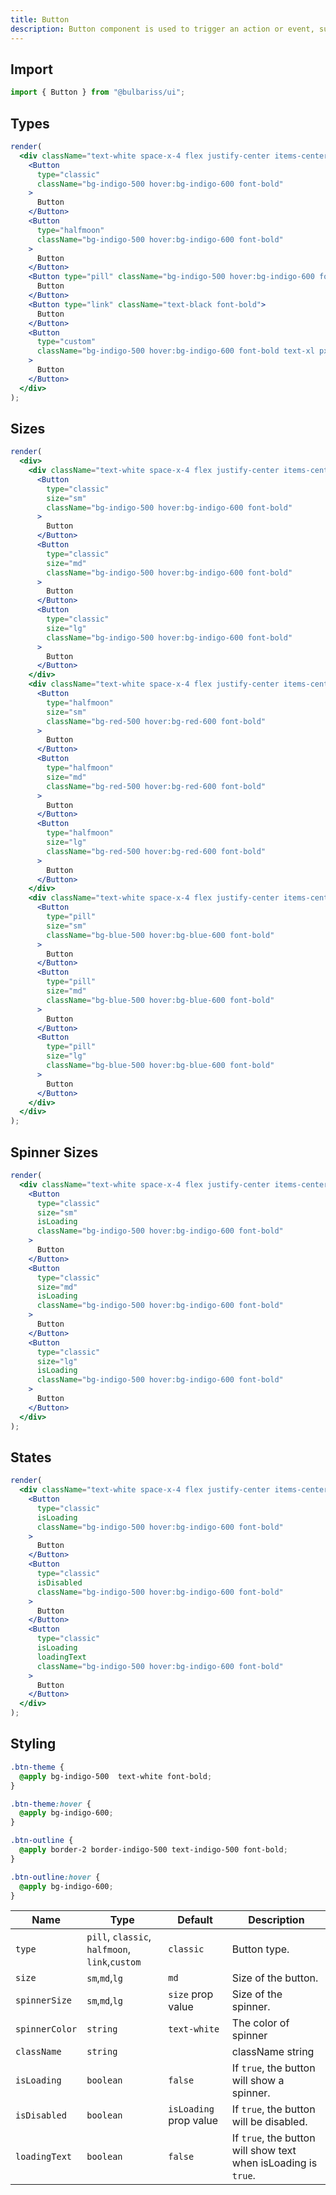 ```yaml
---
title: Button
description: Button component is used to trigger an action or event, such as submitting a form, opening a Dialog, canceling an action, or performing a delete operation.
---
```


## Import

```js lineNumbers=true
import { Button } from "@bulbariss/ui";
```

## Types

```jsx lineNumbers=true live=true
render(
  <div className="text-white space-x-4 flex justify-center items-center">
    <Button
      type="classic"
      className="bg-indigo-500 hover:bg-indigo-600 font-bold"
    >
      Button
    </Button>
    <Button
      type="halfmoon"
      className="bg-indigo-500 hover:bg-indigo-600 font-bold"
    >
      Button
    </Button>
    <Button type="pill" className="bg-indigo-500 hover:bg-indigo-600 font-bold">
      Button
    </Button>
    <Button type="link" className="text-black font-bold">
      Button
    </Button>
    <Button
      type="custom"
      className="bg-indigo-500 hover:bg-indigo-600 font-bold text-xl px-6 py-4 rounded-lg"
    >
      Button
    </Button>
  </div>
);
```

## Sizes

```jsx lineNumbers=true live=true
render(
  <div>
    <div className="text-white space-x-4 flex justify-center items-center pb-4">
      <Button
        type="classic"
        size="sm"
        className="bg-indigo-500 hover:bg-indigo-600 font-bold"
      >
        Button
      </Button>
      <Button
        type="classic"
        size="md"
        className="bg-indigo-500 hover:bg-indigo-600 font-bold"
      >
        Button
      </Button>
      <Button
        type="classic"
        size="lg"
        className="bg-indigo-500 hover:bg-indigo-600 font-bold"
      >
        Button
      </Button>
    </div>
    <div className="text-white space-x-4 flex justify-center items-center pb-4">
      <Button
        type="halfmoon"
        size="sm"
        className="bg-red-500 hover:bg-red-600 font-bold"
      >
        Button
      </Button>
      <Button
        type="halfmoon"
        size="md"
        className="bg-red-500 hover:bg-red-600 font-bold"
      >
        Button
      </Button>
      <Button
        type="halfmoon"
        size="lg"
        className="bg-red-500 hover:bg-red-600 font-bold"
      >
        Button
      </Button>
    </div>
    <div className="text-white space-x-4 flex justify-center items-center pb-4">
      <Button
        type="pill"
        size="sm"
        className="bg-blue-500 hover:bg-blue-600 font-bold"
      >
        Button
      </Button>
      <Button
        type="pill"
        size="md"
        className="bg-blue-500 hover:bg-blue-600 font-bold"
      >
        Button
      </Button>
      <Button
        type="pill"
        size="lg"
        className="bg-blue-500 hover:bg-blue-600 font-bold"
      >
        Button
      </Button>
    </div>
  </div>
);
```

## Spinner Sizes

```jsx lineNumbers=true live=true
render(
  <div className="text-white space-x-4 flex justify-center items-center">
    <Button
      type="classic"
      size="sm"
      isLoading
      className="bg-indigo-500 hover:bg-indigo-600 font-bold"
    >
      Button
    </Button>
    <Button
      type="classic"
      size="md"
      isLoading
      className="bg-indigo-500 hover:bg-indigo-600 font-bold"
    >
      Button
    </Button>
    <Button
      type="classic"
      size="lg"
      isLoading
      className="bg-indigo-500 hover:bg-indigo-600 font-bold"
    >
      Button
    </Button>
  </div>
);
```

## States

```jsx lineNumbers=true live=true
render(
  <div className="text-white space-x-4 flex justify-center items-center">
    <Button
      type="classic"
      isLoading
      className="bg-indigo-500 hover:bg-indigo-600 font-bold"
    >
      Button
    </Button>
    <Button
      type="classic"
      isDisabled
      className="bg-indigo-500 hover:bg-indigo-600 font-bold"
    >
      Button
    </Button>
    <Button
      type="classic"
      isLoading
      loadingText
      className="bg-indigo-500 hover:bg-indigo-600 font-bold"
    >
      Button
    </Button>
  </div>
);
```

## Styling

```css lineNumbers=true
.btn-theme {
  @apply bg-indigo-500  text-white font-bold;
}

.btn-theme:hover {
  @apply bg-indigo-600;
}

.btn-outline {
  @apply border-2 border-indigo-500 text-indigo-500 font-bold;
}

.btn-outline:hover {
  @apply bg-indigo-600;
}
```

| Name           | Type                                           | Default                | Description                                                    |
| -------------- | ---------------------------------------------- | ---------------------- | -------------------------------------------------------------- |
| `type`         | `pill`, `classic`, `halfmoon`, `link`,`custom` | `classic`              | Button type.                                                   |
| `size`         | `sm`,`md`,`lg`                                 | `md`                   | Size of the button.                                            |
| `spinnerSize`  | `sm`,`md`,`lg`                                 | `size` prop value      | Size of the spinner.                                           |
| `spinnerColor` | `string`                                       | `text-white`           | The color of spinner                                           |
| `className`    | `string`                                       |                        | className string                                               |
| `isLoading`    | `boolean`                                      | `false`                | If `true`, the button will show a spinner.                     |
| `isDisabled`   | `boolean`                                      | `isLoading` prop value | If `true`, the button will be disabled.                        |
| `loadingText`  | `boolean`                                      | `false`                | If `true`, the button will show text when isLoading is `true`. |
